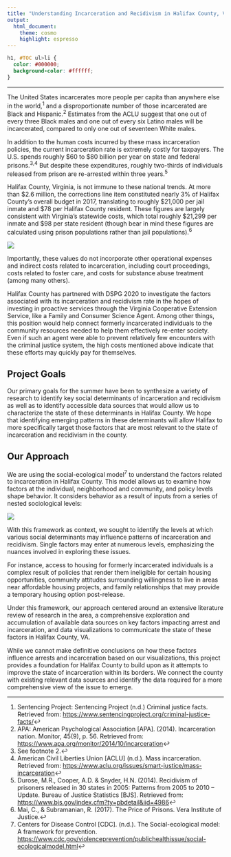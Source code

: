 ```yaml
---
title: "Understanding Incarceration and Recidivism in Halifax County, Virginia"
output:
  html_document:
    theme: cosmo
    highlight: espresso
---
```


```css
h1, #TOC ul>li {
  color: #000000;
  background-color: #ffffff;
}
```

------------------------------------------------------------------------

The United States incarcerates more people per capita than anywhere else in the world,^1^ and a disproportionate number of those incarcerated are Black and Hispanic.^2^ Estimates from the ACLU suggest that one out of every three Black males and one out of every six Latino males will be incarcerated, compared to only one out of seventeen White males.

In addition to the human costs incurred by these mass incarceration policies, the current incarceration rate is extremely costly for taxpayers. The U.S. spends roughly \$60 to \$80 billion per year on state and federal prisons.^3,4^ But despite these expenditures, roughly two-thirds of individuals released from prison are re-arrested within three years.^5^

Halifax County, Virginia, is not immune to these national trends. At more than \$2.6 million, the corrections line item constituted nearly 3% of Halifax County's overall budget in 2017, translating to roughly \$21,000 per jail inmate and \$78 per Halifax County resident. These figures are largely consistent with Virginia's statewide costs, which total roughly \$21,299 per inmate and \$98 per state resident (though bear in mind these figures are calculated using prison populations rather than jail populations).^6^

![](images/corrections_expenses.png)

Importantly, these values do not incorporate other operational expenses and indirect costs related to incarceration, including court proceedings, costs related to foster care, and costs for substance abuse treatment (among many others).

Halifax County has partnered with DSPG 2020 to investigate the factors associated with its incarceration and recidivism rate in the hopes of investing in proactive services through the Virginia Cooperative Extension Service, like a Family and Consumer Science Agent. Among other things, this position would help connect formerly incarcerated individuals to the community resources needed to help them effectively re-enter society. Even if such an agent were able to prevent relatively few encounters with the criminal justice system, the high costs mentioned above indicate that these efforts may quickly pay for themselves.

## Project Goals

Our primary goals for the summer have been to synthesize a variety of research to identify key social determinants of incarceration and recidivism as well as to identify accessible data sources that would allow us to characterize the state of these determinants in Halifax County. We hope that identifying emerging patterns in these determinants will allow Halifax to more specifically target those factors that are most relevant to the state of incarceration and recidivism in the county.

## Our Approach

We are using the social-ecological model^7^ to understand the factors related to incarceration in Halifax County. This model allows us to examine how factors at the individual, neighborhood and community, and policy levels shape behavior. It considers behavior as a result of inputs from a series of nested sociological levels:

![](images/SEM-graphic.jpg)

With this framework as context, we sought to identify the levels at which various social determinants may influence patterns of incarceration and recidivism. Single factors may enter at numerous levels, emphasizing the nuances involved in exploring these issues.

For instance, access to housing for formerly incarcerated individuals is a complex result of policies that render them ineligible for certain housing opportunities, community attitudes surrounding willingness to live in areas near affordable housing projects, and family relationships that may provide a temporary housing option post-release.

Under this framework, our approach centered around an extensive literature review of research in the area, a comprehensive exploration and accumulation of available data sources on key factors impacting arrest and incarceration, and data visualizations to communicate the state of these factors in Halifax County, VA.

While we cannot make definitive conclusions on how these factors influence arrests and incarceration based on our visualizations, this project provides a foundation for Halifax County to build upon as it attempts to improve the state of incarceration within its borders. We connect the county with existing relevant data sources and identify the data required for a more comprehensive view of the issue to emerge.

------------------------------------------------------------------------

1.  Sentencing Project: Sentencing Project (n.d.) Criminal justice facts. Retrieved from: <https://www.sentencingproject.org/criminal-justice-facts/>↩
2.  APA: American Psychological Association [APA]. (2014). Incarceration nation. Monitor, 45(9), p. 56. Retrieved from: <https://www.apa.org/monitor/2014/10/incarceration>↩
3.  See footnote 2.↩
4.  American Civil Liberties Union [ACLU] (n.d.). Mass incarceration. Retrieved from: <https://www.aclu.org/issues/smart-justice/mass-incarceration>↩
5.  Durose, M.R., Cooper, A.D. & Snyder, H.N. (2014). Recidivism of prisoners released in 30 states in 2005: Patterns from 2005 to 2010 -- Update. Bureau of Justice Statistics [BJS]. Retrieved from: <https://www.bjs.gov/index.cfm?ty=pbdetail&iid=4986>↩
6.  Mai, C., & Subramanian, R. (2017). The Price of Prisons. Vera Institute of Justice.↩
7.  Centers for Disease Control [CDC]. (n.d.). The Social-ecological model: A framework for prevention. <https://www.cdc.gov/violenceprevention/publichealthissue/social-ecologicalmodel.html>↩

